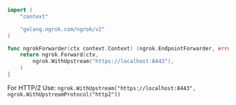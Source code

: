 ```go
import (
	"context"

	"golang.ngrok.com/ngrok/v2"
)

func ngrokForwarder(ctx context.Context) (ngrok.EndpointForwarder, error) {
	return ngrok.Forward(ctx,
		ngrok.WithUpstream("https://localhost:8443"),
	)
}
```

For HTTP/2 Use: `ngrok.WithUpstream("https://localhost:8443", ngrok.WithUpstreamProtocol("http2"))`
